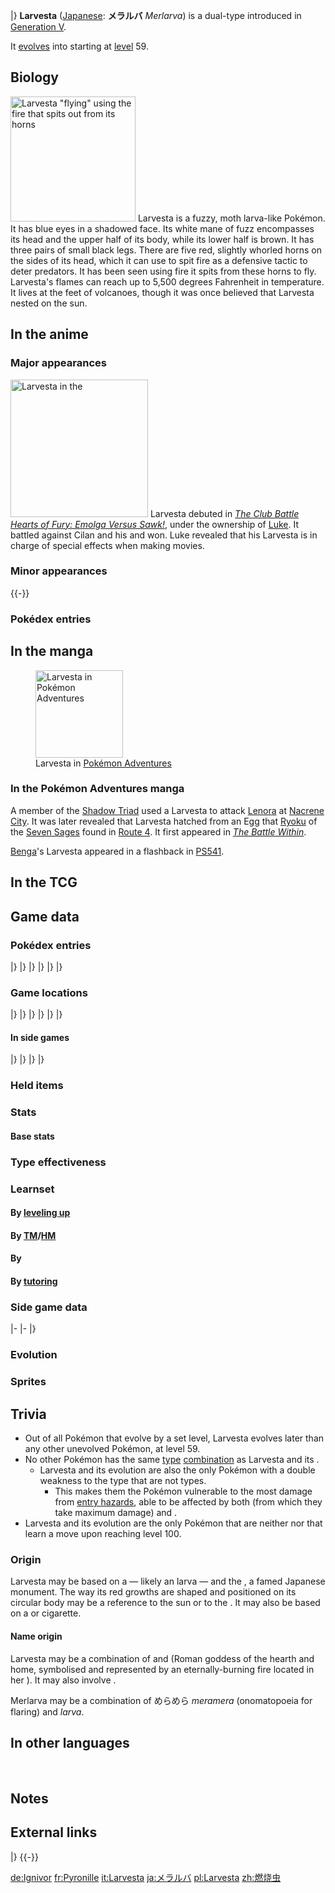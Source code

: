 {{PokémonPrevNext/Head|type=Bug|type2=Fire}}
{{PokémonPrevNext/Pokémon|type=Bug|prevnum=635|prev=Hydreigon|nextnum=637|next=Volcarona}}
|}
{{Pokémon Infobox
|name=Larvesta
|jname=メラルバ
|jtranslit=Meraruba
|tmname=Merlarva
|category=Torch
|typebox=1
|type1=Bug
|type2=Fire
|abilityn=d
|ability1=Flame Body
|abilityd=Swarm
|ndex=636
|udex=142
|u2dex=171
|height-ftin=3'07"
|height-m=1.1
|weight-lbs=63.5
|weight-kg=28.8
|egggroupn=1
|egggroup1=Bug
|eggcycles=40
|expyield=72
|lv100exp=1,250,000
|gendercode=127
|color=White
|evtotal=1
|evat=1
|catchrate=45
|body=14
|pokefordex=larvesta
|generation=5
|friendship=70
}}
'''Larvesta''' ([[List of Japanese Pokémon names|Japanese]]: '''メラルバ''' ''Merlarva'') is a dual-type {{2t|Bug|Fire}} {{OBP|Pokémon|species}} introduced in [[Generation V]].

It [[Evolution|evolves]] into {{p|Volcarona}} starting at [[level]] 59.

==Biology==
[[File:Larvesta flying.png|thumb|left|200px|Larvesta "flying" using the fire that spits out from its horns]]
Larvesta is a fuzzy, moth larva-like Pokémon. It has blue eyes in a shadowed face. Its white mane of fuzz encompasses its head and the upper half of its body, while its lower half is brown. It has three pairs of small black legs. There are five red, slightly whorled horns on the sides of its head, which it can use to spit fire as a defensive tactic to deter predators. It has been seen using fire it spits from these horns to fly. Larvesta's flames can reach up to 5,500 degrees Fahrenheit in temperature. It lives at the feet of volcanoes, though it was once believed that Larvesta nested on the sun.

==In the anime==
===Major appearances===
[[File:Luke Larvesta.png|220px|thumb|left|Larvesta in the {{pkmn|anime}}]]
Larvesta debuted in ''[[BW041|The Club Battle Hearts of Fury: Emolga Versus Sawk!]]'', under the ownership of [[Luke]]. It battled against Cilan and his {{TP|Cilan|Stunfisk}} and won. Luke revealed that his Larvesta is in charge of special effects when making movies.

===Minor appearances===
{{-}}

===Pokédex entries===
{{Animedexheader|Unova}}
{{Animedexbody|BW041|Larvesta|Ash's Pokédex|Larvesta, the Torch Pokémon. A Larvesta shoots fire from its five horns to repel its enemies. They live at the base of volcanoes.}}
{{Animedexfooter/Pokémon|''Best Wishes''|Unova}}

==In the manga==
[[File:Shadow Triad Larvesta Adventures.png|thumb|140px|Larvesta in [[Pokémon Adventures]]]]
===In the Pokémon Adventures manga===
A member of the [[Shadow Triad]] used a Larvesta to attack [[Lenora]] at [[Nacrene City]]. It was later revealed that Larvesta hatched from an Egg that [[Ryoku]] of the [[Seven Sages]] found in [[Unova Route 4|Route 4]]. It first appeared in ''[[PS495|The Battle Within]]''.

[[Benga]]'s Larvesta appeared in a flashback in [[PS541]].

==In the TCG==
{{main|Larvesta (TCG)}}

==Game data==
===Pokédex entries===
{{Dex/Header|type=bug|type2=fire}}
{{Dex/NA|gen=V}}
{{Dex/Gen|gen=V}}
{{Dex/Entry1|v=Black|t=FFF|entry=This Pokémon was believed to have been born from the sun. When it evolves, its entire body is engulfed in flames.}}
{{Dex/Entry1|v=White|entry=The base of volcanoes is where they make their homes. They shoot fire from their five horns to repel attacking enemies.}}
{{Dex/Entry2|v=Black 2|v2=White 2|t=FFF|entry=Said to have been born from the sun, it spews fire from its horns and encases itself in a cocoon of fire when it evolves.}}
|}
|}
{{Dex/Gen|gen=VI}}
{{Dex/Entry1|v=X|t=FFF|entry=Said to have been born from the sun, it spews fire from its horns and encases itself in a cocoon of fire when it evolves.}}
{{Dex/Entry1|v=Y|entry=The base of volcanoes is where they make their homes. They shoot fire from their five horns to repel attacking enemies.}}
{{Dex/Entry1|v=Omega Ruby|t=fff|entry=Said to have been born from the sun, it spews fire from its horns and encases itself in a cocoon of fire when it evolves.}}
{{Dex/Entry1|v=Alpha Sapphire|t=fff|entry=The base of volcanoes is where they make their homes. They shoot fire from their five horns to repel attacking enemies.}}
|}
|}
{{Dex/Gen|gen=VII}}
{{Dex/Entry1|v=Ultra Sun|entry=When battling opponents, it sprays fire from its five horns. The max temperature of the flames can reach nearly 5,500 degrees Fahrenheit.}}
{{Dex/Entry1|v=Ultra Moon|entry=It protects itself with flame. Long years ago, people believed Larvesta had a nest on the sun.}}
|}
|}
{{Dex/Footer}}

===Game locations===
{{Availability/Header|type=bug|type2=fire}}
{{Availability/NA|gen=V}}
{{Availability/Gen|gen=V}}
{{Availability/Entry2|v=Black|v2=White|t=fff|area=Hatch the {{pkmn|Egg}} received from a {{tc|Pokémon Ranger}} inside a building on {{rt|18|Unova}}}}
{{Availability/Entry2|v=Black 2|v2=White 2|t=fff|area=[[Pokémon breeding|Breed]] {{p|Volcarona}}}}
|}
|}
{{Availability/Gen|gen=VI}}
{{Availability/Entry2|v=X|v2=Y|t=fff|area=[[Friend Safari]] ([[Friend Safari#Fire-type Safari|Fire]])}}
{{Availability/Entry2|v=Omega Ruby|v2=Alpha Sapphire|t=fff|t2=fff|area=[[Mirage Forests|Mirage Forest]] (north of {{rt|111|Hoenn}}), [[Mirage Islands|Mirage Island]] (north of {{rt|113|Hoenn}})}}
|}
|}
{{Availability/Gen|gen=VII}}
{{Availability/Entry2/None|v=Sun|v2=Moon}}
{{Availability/Entry2|v=Ultra Sun|v2=Ultra Moon|area=[[Lush Jungle]]}}
|}
|}
{{Availability/Footer}}

====In side games====
{{Availability/Header|type=Bug|type2=Fire}}
{{Availability/NA|gen=V}}
{{Availability/Gen|gen=V}}
{{Availability/Entry1|1|v=Rumble Blast|color={{fire color}}|area=Cave: [[World Axle - B2F]]}}
{{Availability/Entry1|1|v=Conquest|color={{silver color}}|area=[[Ignis]], [[Chrysalia]]}}
{{Availability/Entry1|1|v=MD GTI|link=Pokémon Mystery Dungeon: Gates to Infinity|color={{silver color}}|area=[[Holehills]] (1F-12F), [[Scorching Desert]] (1F-10F), [[Windy Shoreline]] (1F-11F), [[Canyon Foot]] (1F-9F)}}
{{Availability/Entry1|1|v=Rumble U|color={{fire color}}|area=[[Secret Warehouse#Walking a Thin Line|Secret Warehouse: Walking a Thin Line]]}}
|}
|}
{{Availability/Gen|gen=VI}}
{{Availability/Entry1|1|v=Battle Trozei|color={{defense color}}|area=[[Dragon Hill#Stage 6|Dragon Hill: Stage 6]]}}
{{Availability/Entry1|1|v=Shuffle|color={{beauty color}}|area=[[Wacky Workshop|Wacky Workshop: Stage 157]]<br>[[Prasino Woods|Prasino Woods: Stage 595]]}}
{{Availability/Entry1|1|v=Rumble World|color={{fire color}}|area=[[White Ruins (Rumble World)#Everspring Valley|White Ruins: Everspring Valley]] <small>(All Areas)</small>}}
|}
|}
{{Availability/Footer}}

===Held items===

===Stats===
====Base stats====
{{BaseStats
|type=Bug
|type2=Fire
|HP=55
|Attack=85
|Defense=55
|SpAtk=50
|SpDef=55
|Speed=60}}

===Type effectiveness===
{{TypeEffectiveness
|type1=Bug
|type2=Fire
|Normal=100
|Fighting=50
|Flying=200
|Poison=100
|Ground=100
|Rock=400
|Bug=50
|Ghost=100
|Steel=50
|Fire=100
|Water=200
|Grass=25
|Electric=100
|Psychic=100
|Ice=50
|Dragon=100
|Dark=100
|Fairy=50
}}

===Learnset===
====By [[Level|leveling up]]====
{{learnlist/levelh/7|Larvesta|Bug|Fire|5}}
{{learnlist/level7|1|Ember|Fire|Special|40|100|25||'''}}
{{learnlist/level7|1|String Shot|Bug|Status|&mdash;|95|40}}
{{learnlist/level7|10|Absorb|Grass|Special|20|100|25}}
{{learnlist/level7|20|Take Down|Normal|Physical|90|85|20}}
{{learnlist/level7|30|Flame Charge|Fire|Physical|50|100|20||'''}}
{{learnlist/level7|40|Bug Bite|Bug|Physical|60|100|20||'''}}
{{learnlist/level7|50|Double-Edge|Normal|Physical|120|100|15}}
{{learnlist/level7|60|Flame Wheel|Fire|Physical|60|100|25||'''}}
{{learnlist/level7|70|Bug Buzz|Bug|Special|90|100|10||'''}}
{{learnlist/level7|80|Amnesia|Psychic|Status|&mdash;|&mdash;|20}}
{{learnlist/level7|90|Thrash|Normal|Physical|120|100|10}}
{{learnlist/level7|100|Flare Blitz|Fire|Physical|120|100|15||'''}}
{{learnlist/levelf/7|Larvesta|Bug|Fire|5}}

====By [[TM]]/[[HM]]====
{{learnlist/tmh/7|Larvesta|Bug|Fire|5}}
{{learnlist/tm7|TM04|Calm Mind|Psychic|Status|&mdash;|&mdash;|20}}
{{learnlist/tm7|TM06|Toxic|Poison|Status|&mdash;|90|10}}
{{learnlist/tm7|TM10|Hidden Power|Normal|Special|60|100|15}}
{{learnlist/tm7|TM11|Sunny Day|Fire|Status|&mdash;|&mdash;|5}}
{{learnlist/tm7|TM16|Light Screen|Psychic|Status|&mdash;|&mdash;|30}}
{{learnlist/tm7|TM17|Protect|Normal|Status|&mdash;|&mdash;|10}}
{{learnlist/tm7|TM20|Safeguard|Normal|Status|&mdash;|&mdash;|25}}
{{learnlist/tm7|TM21|Frustration|Normal|Physical|&mdash;|100|20}}
{{learnlist/tm7|TM22|Solar Beam|Grass|Special|120|100|10}}
{{learnlist/tm7|TM27|Return|Normal|Physical|&mdash;|100|20}}
{{learnlist/tm7|TM28|Leech Life|Bug|Physical|80|100|10||'''}}
{{learnlist/tm7|TM29|Psychic|Psychic|Special|90|100|10}}
{{learnlist/tm7|TM32|Double Team|Normal|Status|&mdash;|&mdash;|15}}
{{learnlist/tm7|TM35|Flamethrower|Fire|Special|90|100|15||'''}}
{{learnlist/tm7|TM38|Fire Blast|Fire|Special|110|85|5||'''}}
{{learnlist/tm7|TM42|Facade|Normal|Physical|70|100|20}}
{{learnlist/tm7|TM43|Flame Charge|Fire|Physical|50|100|20||'''}}
{{learnlist/tm7|TM44|Rest|Psychic|Status|&mdash;|&mdash;|10}}
{{learnlist/tm7|TM48|Round|Normal|Special|60|100|15}}
{{learnlist/tm7|TM50|Overheat|Fire|Special|130|90|5||'''}}
{{learnlist/tm7|TM61|Will-O-Wisp|Fire|Status|&mdash;|85|15}}
{{learnlist/tm7|TM62|Acrobatics|Flying|Physical|55|100|15}}
{{learnlist/tm7|TM87|Swagger|Normal|Status|&mdash;|85|15}}
{{learnlist/tm7|TM88|Sleep Talk|Normal|Status|&mdash;|&mdash;|10}}
{{learnlist/tm7|TM89|U-turn|Bug|Physical|70|100|20||'''}}
{{learnlist/tm7|TM90|Substitute|Normal|Status|&mdash;|&mdash;|10}}
{{learnlist/tm7|TM93|Wild Charge|Electric|Physical|90|100|15}}
{{learnlist/tm7|TM100|Confide|Normal|Status|&mdash;|&mdash;|20}}
{{learnlist/tmf/7|Larvesta|Bug|Fire|5}}

====By {{pkmn|breeding}}====
{{learnlist/breedh/7|Larvesta|Bug|Fire|5}}
{{learnlist/breed7|{{MSP|214|Heracross}}{{MSP|540|Sewaddle}}{{MSP|588|Karrablast}}|Endure|Normal|Status|&mdash;|&mdash;|10}}
{{learnlist/breed7|{{MSP|048|Venonat}}{{MSP|049|Venomoth}}{{MSP|193|Yanma}}{{MSP|469|Yanmega}}|Foresight|Normal|Status|&mdash;|&mdash;|40}}
{{learnlist/breed7|{{MSP|011|Metapod}}{{MSP|014|Kakuna}}{{MSP|127|Pinsir}}{{MSP|207|Gligar}}{{MSP|472|Gliscor}}{{MSP|266|Silcoon}}<br>{{MSP|268|Cascoon}}{{MSP|290|Nincada}}{{MSP|291|Ninjask}}{{MSP|665|Spewpa}}|Harden|Normal|Status|&mdash;|&mdash;|30}}
{{learnlist/breed7|{{MSP|205|Forretress}}|Magnet Rise|Electric|Status|&mdash;|&mdash;|10}}
{{learnlist/breed7|{{MSP|267|Beautifly}}|Morning Sun|Normal|Status|&mdash;|&mdash;|5}}
{{learnlist/breed7|{{MSP|010|Caterpie}}{{MSP|013|Weedle}}{{MSP|167|Spinarak}}{{MSP|168|Ariados}}{{MSP|265|Wurmple}}{{MSP|540|Sewaddle}}<br>
{{MSP|541|Swadloon}}{{MSP|542|Leavanny}}{{MSP|595|Joltik}}{{MSP|596|Galvantula}}{{MSP|636|Larvesta}}{{MSP|637|Volcarona}}<br>{{MSP|664|Scatterbug}}{{MSP|736|Grubbin}}{{MSP|737|Charjabug}}{{MSP|738|Vikavolt}}|String Shot|Bug|Status|&mdash;|95|40}}
{{learnlist/breed7|{{MSP|048|Venonat}}{{MSP|049|Venomoth}}{{MSP|313|Volbeat}}|Zen Headbutt|Psychic|Physical|80|90|15}}
{{learnlist/breedf/7|Larvesta|Bug|Fire|5}}

====By [[Move Tutor|tutoring]]====
{{learnlist/tutorh/7|Larvesta|Bug|Fire|5}}
{{learnlist/tutor7|Bug Bite|Bug|Physical|60|100|20||'''|no|yes}}
{{learnlist/tutor7|Giga Drain|Grass|Special|75|100|10|||no|yes}}
{{learnlist/tutor7|Heat Wave|Fire|Special|95|90|10||'''|no|yes}}
{{learnlist/tutor7|Magnet Rise|Electric|Status|—|—|10|||no|yes}}
{{learnlist/tutor7|Signal Beam|Bug|Special|75|100|15||'''|no|yes}}
{{learnlist/tutor7|Snore|Normal|Special|50|100|15|||no|yes}}
{{learnlist/tutor7|Zen Headbutt|Psychic|Physical|80|90|15|||no|yes}}
{{learnlist/tutorf/7|Larvesta|Bug|Fire|5}}

===Side game data===
{{Spindata/Head|type=Bug|type2=Fire}}
{{Spindata/RumbleBlast|col=6|type=Bug
|att=3
|def=2
|speed=3
}}
|-
{{Spindata/Conquest|col=6|type=Bug|ndex=636
|HP=2
|atk=3
|spd=2
|def=2
|range=3
|move=Flame Wheel
|ability1=Flame Body
|ability2=Run Up
|ability3=Sponge
|evo=Evolves into {{p|Volcarona}} when its Attack is 131 or higher
|link={{DL|List of Pokémon Conquest characters|Hidenaga}}, {{DL|List of Pokémon Conquest characters|Masayuki}}, '''[[Okuni]]''', and {{DL|List of Pokémon Conquest characters|Sessai}}
}}
|-
{{Spindata/Battle Trozei|col=3|type=Bug|ndex=636
|power=1
}}
{{Spindata/Shuffle|col=3|type=Bug|ndex=636|num=183
|min=50
|max=100
|raisemaxlevel=5
|skill=Cloud Clear
|skilldesc=Clears away one black-cloud disruption without fail.
}}
|}

===Evolution===
{{evobox-2
|type1=Bug
|type2=Fire
|no1=636
|name1=Larvesta
|type1-1=Bug
|type2-1=Fire
|evo1={{bag|Rare Candy}}<br>{{color2|000|Level|Level 59}}
|no2=637
|name2=Volcarona
|type1-2=Bug
|type2-2=Fire
}}

===Sprites===
{{Spritebox/Header|type=bug|type2=fire}}
{{Spritebox/NA|gen=V}}
{{Spritebox/5|ndex=636}}
{{Spritebox/6|ndex=636}}
{{Spritebox/7|ndex=636}}
{{Spritebox/Footer|636|Larvesta}}

==Trivia==
* Out of all Pokémon that evolve by a set level, Larvesta evolves later than any other unevolved Pokémon, at level 59.
* No other Pokémon has the same [[type]] [[List of Pokémon with unique type combinations|combination]] as Larvesta and its {{p|Volcarona|evolution}}.
** Larvesta and its evolution are also the only Pokémon with a double weakness to the {{t|Rock}} type that are not {{t|Flying}} types.
*** This makes them the Pokémon vulnerable to the most damage from [[List of moves that cause entry hazards|entry hazard]]s, able to be affected by both {{m|Stealth Rock}} (from which they take maximum damage) and {{m|Spikes}}.
* Larvesta and its evolution are the only Pokémon that are neither {{pkmn2|Legendary}} nor {{pkmn2|Mythical}} that learn a move upon reaching level 100.

===Origin===
Larvesta may be based on a {{wp|moth}} — likely an {{wp|Attacus atlas|Atlas moth}} larva — and the {{wp|Tower of the Sun}}, a famed Japanese monument. The way its red growths are shaped and positioned on its circular body may be a reference to the sun or to the ''{{wp|Gozan no Okuribi|Daimonji}}''. It may also be based on a {{wp|torch}} or cigarette.

====Name origin====
Larvesta may be a combination of ''{{wp|larva}}'' and ''{{wp|Vesta (mythology)|Vesta}}'' (Roman goddess of the hearth and home, symbolised and represented by an eternally-burning fire located in her {{wp|Temple of Vesta|temple}}). It may also involve ''{{wp|lava}}''.

Merlarva may be a combination of めらめら ''meramera'' (onomatopoeia for flaring) and ''larva''.

==In other languages==
{{Other languages|type=bug|type2=fire
|ja=メラルバ ''Merlarva''|jameaning=From {{tt|めらめら ''meramera''|onomatopoeia for flaring}}, and ''larva''
|fr=Pyronille|frmeaning=From the prefix ''pyro'' and ''{{tt|chenille|caterpillar}}''
|es=Larvesta|esmeaning=Same as English name
|de=Ignivor|demeaning=From ''{{tt|ignis|Latin for 'fire'}}'' and ''{{tt|vor|before, pre-}}''
|it=Larvesta|itmeaning=Same as English name
|ko=활화르바 ''Hwalhwaruba''|komeaning=From {{tt|활활 ''hwalhwal''|blazing}} and ''larva''
|zh_cmn=燃燒蟲 / 燃烧虫 ''Rán​shāo​chóng​''|zh_cmnmeaning=From {{tt|燃燒 ''rán​shāo''|to burn, combustion, or flaming}} and {{tt|蟲 ''​chóng​''|insect, worm}}
|ru=Ларвеста ''Larvesta''|rumeaning=Transcription of English name
}}
<br clear="left">

==Notes==
<references />

==External links==
{{PokémonPrevNext/Head|type=Bug|type2=Fire}}
{{PokémonPrevNext/Pokémon|type=Bug|prevnum=635|prev=Hydreigon|nextnum=637|next=Volcarona}}
|}
{{-}}
{{Project Pokédex notice}}

[[de:Ignivor]]
[[fr:Pyronille]]
[[it:Larvesta]]
[[ja:メラルバ]]
[[pl:Larvesta]]
[[zh:燃烧虫]]